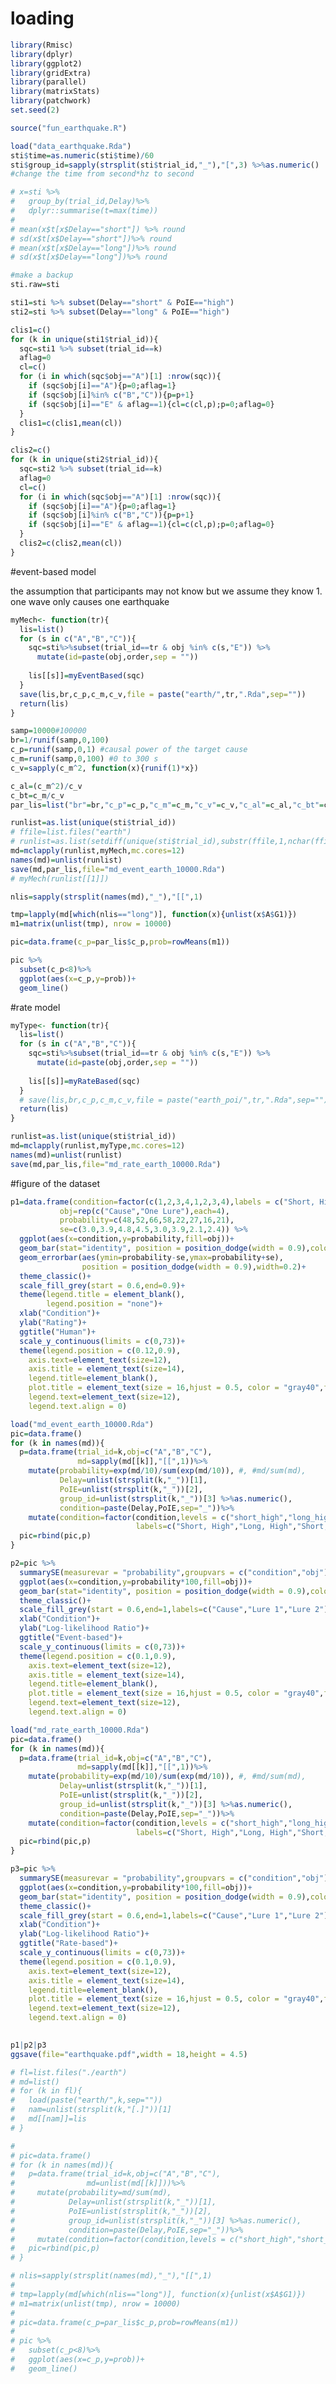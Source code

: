 # loading
```r
library(Rmisc)
library(dplyr)
library(ggplot2)
library(gridExtra)
library(parallel)
library(matrixStats)
library(patchwork)
set.seed(2)
```

```r
source("fun_earthquake.R")
```

```r
load("data_earthquake.Rda")
sti$time=as.numeric(sti$time)/60
sti$group_id=sapply(strsplit(sti$trial_id,"_"),"[",3) %>%as.numeric()
#change the time from second*hz to second

# x=sti %>% 
#   group_by(trial_id,Delay)%>%
#   dplyr::summarise(t=max(time))
# 
# mean(x$t[x$Delay=="short"]) %>% round
# sd(x$t[x$Delay=="short"])%>% round
# mean(x$t[x$Delay=="long"])%>% round
# sd(x$t[x$Delay=="long"])%>% round

#make a backup
sti.raw=sti
```


```r
sti1=sti %>% subset(Delay=="short" & PoIE=="high")
sti2=sti %>% subset(Delay=="long" & PoIE=="high")

clis1=c()
for (k in unique(sti1$trial_id)){
  sqc=sti1 %>% subset(trial_id==k)
  aflag=0
  cl=c()
  for (i in which(sqc$obj=="A")[1] :nrow(sqc)){
    if (sqc$obj[i]=="A"){p=0;aflag=1}
    if (sqc$obj[i]%in% c("B","C")){p=p+1}
    if (sqc$obj[i]=="E" & aflag==1){cl=c(cl,p);p=0;aflag=0}
  }
  clis1=c(clis1,mean(cl))
}

clis2=c()
for (k in unique(sti2$trial_id)){
  sqc=sti2 %>% subset(trial_id==k)
  aflag=0
  cl=c()
  for (i in which(sqc$obj=="A")[1] :nrow(sqc)){
    if (sqc$obj[i]=="A"){p=0;aflag=1}
    if (sqc$obj[i]%in% c("B","C")){p=p+1}
    if (sqc$obj[i]=="E" & aflag==1){cl=c(cl,p);p=0;aflag=0}
  }
  clis2=c(clis2,mean(cl))
}
```


#event-based model

the assumption that participants may not know but we assume they know
1. one wave only causes one earthquake
<!-- 2. the cause would only succeed at 80% -->
```r
myMech<- function(tr){
  lis=list()
  for (s in c("A","B","C")){
    sqc=sti%>%subset(trial_id==tr & obj %in% c(s,"E")) %>% 
      mutate(id=paste(obj,order,sep = ""))
    
    lis[[s]]=myEventBased(sqc)
  }
  save(lis,br,c_p,c_m,c_v,file = paste("earth/",tr,".Rda",sep=""))
  return(lis)
}
```

```r
samp=10000#100000
br=1/runif(samp,0,100)
c_p=runif(samp,0,1) #causal power of the target cause
c_m=runif(samp,0,100) #0 to 300 s 
c_v=sapply(c_m^2, function(x){runif(1)*x})

c_al=(c_m^2)/c_v
c_bt=c_m/c_v
par_lis=list("br"=br,"c_p"=c_p,"c_m"=c_m,"c_v"=c_v,"c_al"=c_al,"c_bt"=c_bt)
```

```r
runlist=as.list(unique(sti$trial_id))
# ffile=list.files("earth")
# runlist=as.list(setdiff(unique(sti$trial_id),substr(ffile,1,nchar(ffile)-4)))
md=mclapply(runlist,myMech,mc.cores=12)
names(md)=unlist(runlist)
save(md,par_lis,file="md_event_earth_10000.Rda")
# myMech(runlist[[1]])
```

```r
nlis=sapply(strsplit(names(md),"_"),"[[",1)

tmp=lapply(md[which(nlis=="long")], function(x){unlist(x$A$G1)})
m1=matrix(unlist(tmp), nrow = 10000)

pic=data.frame(c_p=par_lis$c_p,prob=rowMeans(m1))

pic %>% 
  subset(c_p<8)%>%
  ggplot(aes(x=c_p,y=prob))+
  geom_line()
```


#rate model
```r
myType<- function(tr){
  lis=list()
  for (s in c("A","B","C")){
    sqc=sti%>%subset(trial_id==tr & obj %in% c(s,"E")) %>% 
      mutate(id=paste(obj,order,sep = ""))
    
    lis[[s]]=myRateBased(sqc)
  }
  # save(lis,br,c_p,c_m,c_v,file = paste("earth_poi/",tr,".Rda",sep=""))
  return(lis)
}
```

```r
runlist=as.list(unique(sti$trial_id))
md=mclapply(runlist,myType,mc.cores=12)
names(md)=unlist(runlist)
save(md,par_lis,file="md_rate_earth_10000.Rda")
```


#figure of the dataset
```r
p1=data.frame(condition=factor(c(1,2,3,4,1,2,3,4),labels = c("Short, High","Long, High","Short, Low","Long, Low")),
           obj=rep(c("Cause","One Lure"),each=4),
           probability=c(48,52,66,58,22,27,16,21),
           se=c(3.0,3.9,4.8,4.5,3.0,3.9,2.1,2.4)) %>% 
  ggplot(aes(x=condition,y=probability,fill=obj))+
  geom_bar(stat="identity", position = position_dodge(width = 0.9),color="black")+
  geom_errorbar(aes(ymin=probability-se,ymax=probability+se),
                position = position_dodge(width = 0.9),width=0.2)+
  theme_classic()+
  scale_fill_grey(start = 0.6,end=0.9)+
  theme(legend.title = element_blank(),
        legend.position = "none")+
  xlab("Condition")+
  ylab("Rating")+
  ggtitle("Human")+
  scale_y_continuous(limits = c(0,73))+
  theme(legend.position = c(0.12,0.9),
    axis.text=element_text(size=12),
    axis.title = element_text(size=14),
    legend.title=element_blank(),
    plot.title = element_text(size = 16,hjust = 0.5, color = "gray40",face = "bold"),
    legend.text=element_text(size=12),
    legend.text.align = 0)

```

```r
load("md_event_earth_10000.Rda")
pic=data.frame()
for (k in names(md)){
  p=data.frame(trial_id=k,obj=c("A","B","C"),
               md=sapply(md[[k]],"[[",1))%>%
    mutate(probability=exp(md/10)/sum(exp(md/10)), #, #md/sum(md),
           Delay=unlist(strsplit(k,"_"))[1],
           PoIE=unlist(strsplit(k,"_"))[2],
           group_id=unlist(strsplit(k,"_"))[3] %>%as.numeric(),
           condition=paste(Delay,PoIE,sep="_"))%>%
    mutate(condition=factor(condition,levels = c("short_high","long_high","short_low","long_low"),
                            labels=c("Short, High","Long, High","Short, Low","Long, Low")))
  pic=rbind(pic,p)
}

p2=pic %>%
  summarySE(measurevar = "probability",groupvars = c("condition","obj"))%>%
  ggplot(aes(x=condition,y=probability*100,fill=obj))+
  geom_bar(stat="identity", position = position_dodge(width = 0.9),color="black")+
  theme_classic()+
  scale_fill_grey(start = 0.6,end=1,labels=c("Cause","Lure 1","Lure 2"))+
  xlab("Condition")+
  ylab("Log-likelihood Ratio")+
  ggtitle("Event-based")+
  scale_y_continuous(limits = c(0,73))+
  theme(legend.position = c(0.1,0.9),
    axis.text=element_text(size=12),
    axis.title = element_text(size=14),
    legend.title=element_blank(),
    plot.title = element_text(size = 16,hjust = 0.5, color = "gray40",face = "bold"),
    legend.text=element_text(size=12),
    legend.text.align = 0)
```


```r
load("md_rate_earth_10000.Rda")
pic=data.frame()
for (k in names(md)){
  p=data.frame(trial_id=k,obj=c("A","B","C"),
               md=sapply(md[[k]],"[[",1))%>%
    mutate(probability=exp(md/10)/sum(exp(md/10)), #, #md/sum(md),
           Delay=unlist(strsplit(k,"_"))[1],
           PoIE=unlist(strsplit(k,"_"))[2],
           group_id=unlist(strsplit(k,"_"))[3] %>%as.numeric(),
           condition=paste(Delay,PoIE,sep="_"))%>%
    mutate(condition=factor(condition,levels = c("short_high","long_high","short_low","long_low"),
                            labels=c("Short, High","Long, High","Short, Low","Long, Low")))
  pic=rbind(pic,p)
}

p3=pic %>%
  summarySE(measurevar = "probability",groupvars = c("condition","obj"))%>%
  ggplot(aes(x=condition,y=probability*100,fill=obj))+
  geom_bar(stat="identity", position = position_dodge(width = 0.9),color="black")+
  theme_classic()+
  scale_fill_grey(start = 0.6,end=1,labels=c("Cause","Lure 1","Lure 2"))+
  xlab("Condition")+
  ylab("Log-likelihood Ratio")+
  ggtitle("Rate-based")+
  scale_y_continuous(limits = c(0,73))+
  theme(legend.position = c(0.1,0.9),
    axis.text=element_text(size=12),
    axis.title = element_text(size=14),
    legend.title=element_blank(),
    plot.title = element_text(size = 16,hjust = 0.5, color = "gray40",face = "bold"),
    legend.text=element_text(size=12),
    legend.text.align = 0)
  
```


```r
p1|p2|p3
ggsave(file="earthquake.pdf",width = 18,height = 4.5)
```


```r
# fl=list.files("./earth")
# md=list()
# for (k in fl){
#   load(paste("earth/",k,sep=""))
#   nam=unlist(strsplit(k,"[.]"))[1]
#   md[[nam]]=lis
# }
```


```r
# 
# pic=data.frame()
# for (k in names(md)){
#   p=data.frame(trial_id=k,obj=c("A","B","C"),
#                md=unlist(md[[k]]))%>%
#     mutate(probability=md/sum(md),
#            Delay=unlist(strsplit(k,"_"))[1],
#            PoIE=unlist(strsplit(k,"_"))[2],
#            group_id=unlist(strsplit(k,"_"))[3] %>%as.numeric(),
#            condition=paste(Delay,PoIE,sep="_"))%>%
#     mutate(condition=factor(condition,levels = c("short_high","short_low","long_high","long_low")))
#   pic=rbind(pic,p)
# }
```

```r
# nlis=sapply(strsplit(names(md),"_"),"[[",1)
# 
# tmp=lapply(md[which(nlis=="long")], function(x){unlist(x$A$G1)})
# m1=matrix(unlist(tmp), nrow = 10000)
# 
# pic=data.frame(c_p=par_lis$c_p,prob=rowMeans(m1))
# 
# pic %>% 
#   subset(c_p<8)%>%
#   ggplot(aes(x=c_p,y=prob))+
#   geom_line()
```
